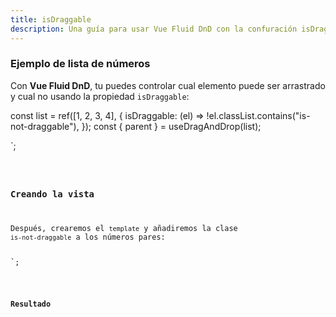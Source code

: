 ```yaml
---
title: isDraggable
description: Una guía para usar Vue Fluid DnD con la confuración isDraggable.
---
```



### Ejemplo de lista de números

Con **Vue Fluid DnD**, tu puedes controlar cual elemento puede ser arrastrado y cual no usando la propiedad `isDraggable`:


const list = ref([1, 2, 3, 4], {
isDraggable: (el) => !el.classList.contains("is-not-draggable"),
});
const { parent } = useDragAndDrop(list);

</script>`;

<Code code={listOfNumbers} lang="vue" />

### Creando la vista

Después, crearemos el `template` y añadiremos la clase `is-not-draggable` a los números pares:


<template>
  <ul ref="parent" class="number-list">
    <li
      class="number"
      v-for="(element, index) in list"
      :index="index"
      :class="{
        'is-not-draggable': element % 2 == 0,
      }"
      :key="element"
    >
      {{ element }}
    </li>
  </ul>
</template>`;


<Code code={listOfNumbersDraggable} lang="vue" mark={highlightsDraggable} />

### Resultado

<div class="pl-8">
  <SingleListWithIsDraggable client:load />
</div>
